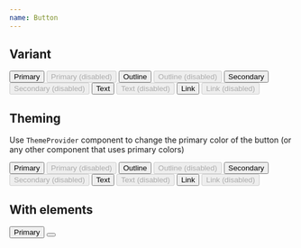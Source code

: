 ```yaml
---
name: Button
---
```



## Variant

<Playground>
  <Stack space="xl" css={{ py: '$8', bc: '$gray050' }}>
    <Inline space="sm" css={{ px: '$10' }}>
      <Button>Primary</Button>
      <Button disabled>Primary (disabled)</Button>
    </Inline>
    <Inline space="sm" css={{ px: '$10' }}>
      <Button variant="outline">Outline</Button>
      <Button variant="outline" disabled>
        Outline (disabled)
      </Button>
    </Inline>
    <Inline space="sm" css={{ px: '$10' }}>
      <Button variant="secondary">Secondary</Button>
      <Button variant="secondary" disabled>
        Secondary (disabled)
      </Button>
    </Inline>
    <Inline space="sm" css={{ px: '$10' }}>
      <Button variant="text">Text</Button>
      <Button variant="text" disabled>
        Text (disabled)
      </Button>
    </Inline>
    <Inline space="sm" css={{ px: '$10' }}>
      <Button variant="link" as="a" href="#">
        Link
      </Button>
      <Button variant="link" as="a" href="#" disabled>
        Link (disabled)
      </Button>
    </Inline>
  </Stack>
</Playground>

## Theming

Use `ThemeProvider` component to change the primary color of the button
(or any other component that uses primary colors)

<Playground>
  <ThemeProvider theme="black">
    <Stack space="xl" css={{ py: '$8', bc: '$gray050' }}>
      <Inline space="sm" css={{ px: '$10' }}>
        <Button>Primary</Button>
        <Button disabled>Primary (disabled)</Button>
      </Inline>
      <Inline space="sm" css={{ px: '$10' }}>
        <Button variant="outline">Outline</Button>
        <Button variant="outline" disabled>
          Outline (disabled)
        </Button>
      </Inline>
      <Inline space="sm" css={{ px: '$10' }}>
        <Button variant="secondary">Secondary</Button>
        <Button variant="secondary" disabled>
          Secondary (disabled)
        </Button>
      </Inline>
      <Inline space="sm" css={{ px: '$10' }}>
        <Button variant="text">Text</Button>
        <Button variant="text" disabled>
          Text (disabled)
        </Button>
      </Inline>
      <Inline space="sm" css={{ px: '$10' }}>
        <Button variant="link" as="a" href="#">
          Link
        </Button>
        <Button variant="link" as="a" href="#" disabled>
          Link (disabled)
        </Button>
      </Inline>
    </Stack>
  </ThemeProvider>
</Playground>

## With elements

<Playground>
  <Stack space="xl" css={{ p: '$8', bc: '$gray050' }}>
    <Button>
      <Icon as={HiDotsVertical} />
      Primary
    </Button>
    <Button>
      <Icon as={HiDotsVertical} variant="secondary" />
    </Button>
  </Stack>
</Playground>
